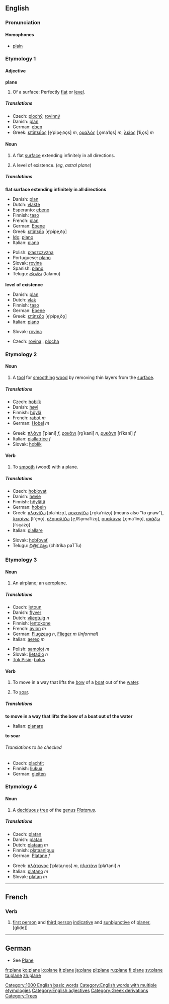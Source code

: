 ==English==
[[Category:1000 English basic words]]
[[Category:English words with multiple etymologies]]

===Pronunciation===
====Homophones====
*[[plain]]

===Etymology 1===
====Adjective====
[[Category:English adjectives]]
'''plane'''
#Of a surface: Perfectly [[flat]] or [[level]].
=====Translations=====
{{top}}
*Czech: [[plochý]], [[rovinný]]
*Danish: [[plan]]
*German: [[eben]]
*Greek: [[επίπεδος]] [e̞ˈpipe̞ˌðo̞s] ''m'', [[ομαλός]] [ˌo̞maˈlo̞s] ''m'', [[λείος]] [ˈliˌo̞s] ''m''
{{mid}}
{{bottom}}

====Noun====
{{en-noun-reg}}
# {{geometry}} A flat [[surface]] extending infinitely in all directions.
# A level of existence.  (''eg'', ''astral plane'')
=====Translations=====
'''flat surface extending infinitely in all directions'''
{{top}}
*Danish: [[plan]] {{c}}
*Dutch: [[vlakte]] {{f}}
*Esperanto: [[ebeno]]
*Finnish: [[taso]]
*French: [[plan]] {{m}}
*German: [[Ebene]] {{f}}
*Greek: [[επίπεδο]] [e̞ˈpipe̞ˌðo̞] {{n}}
*[[Ido]]: [[plano]]
*Italian: [[piano]] {{m}}
{{mid}}
*Polish: [[płaszczyzna]] {{f}}
*Portuguese: [[plano]] {{m}}
*Slovak: [[rovina]] {{f}}
*Spanish: [[plano]] {{m}}
*Telugu: [[తలము]] (talamu)
{{bottom}}

'''level of existence'''
{{top}}
*Danish: [[plan]] {{n}}
*Dutch: [[vlak]] {{n}}
*Finnish: [[taso]]
*German: [[Ebene]] {{f}}
*Greek: [[επίπεδο]] [e̞ˈpipe̞ˌðo̞] {{n}}
*Italian: [[piano]] {{m}}
{{mid}}
*Slovak: [[rovina]] {{f}}
{{bottom}}

{{checktrans}}
*Czech: [[rovina]] {{f}}, [[plocha]] {{f}}

===Etymology 2===
====Noun====
{{en-noun|plane|planes}}
#{{countable}} A [[tool]] for [[smooth]]ing [[wood]] by removing thin layers from the [[surface]].
=====Translations=====
{{top}}
*Czech: [[hoblík]] {{m}}
*Danish: [[høvl]] {{c}}
*Finnish: [[höylä]]
*French: [[rabot]] ''m''
*German: [[Hobel]] ''m''
{{mid}}
*Greek: [[πλάνη]] [ˈplani] ''f'', [[ροκάνι]] [ro̞ˈkani] ''n'', [[ρυκάνη]] [riˈkani] ''f''
*Italian: [[piallatrice]] ''f''
*Slovak: [[hoblík]]
{{bottom}}

====Verb====
{{en-infl-reg-other-e|plan|e}}
#{{transitive}} To [[smooth]] (wood) with a plane.
=====Translations=====
{{top}}
*Czech: [[hoblovat]]
*Danish: [[høvle]]
*Finnish: [[höylätä]]
*German: [[hobeln]]
*Greek: [[πλανίζω]] [plaˈnizo̞], [[ροκανίζω]] [ˌro̞kaˈnizo̞] (means also "to gnaw"), [[λειαίνω]] [liˈe̞no̞], [[εξομαλίζω]] [e̞ˌk͡so̞maˈlizo̞], [[ομαλύνω]] [ˌo̞maˈlino̞], [[ισιάζω]] [iˈsçazo̞]
*Italian: [[piallare]]
{{mid}}
*Slovak: [[hobľovať]]
*Telugu: [[చిత్రిక పట్టు]] (chitrika paTTu)
{{bottom}}

===Etymology 3===
====Noun====
{{en-noun|plane|planes}}
# An [[airplane]]; an [[aeroplane]].
=====Translations=====
{{top}}
*Czech: [[letoun]] {{m}}
*Danish: [[flyver]] {{c}}
*Dutch: [[vliegtuig]] ''n''
*Finnish: [[lentokone]]
*French: [[avion]] ''m''
*German: [[Flugzeug]] ''n'', [[Flieger]] ''m'' (''informal'')
*Italian: [[aereo]] ''m''
{{mid}}
*Polish: [[samolot]] ''m''
*Slovak: [[lietadlo]] ''n''
*[[Tok Pisin]]: [[balus]]
{{bottom}}

====Verb====
{{en-infl-reg-other-e|plan|e}}
# {{nautical}} To move in a way that lifts the [[bow]] of a [[boat]] out of the [[water]].
# To [[soar]].
=====Translations=====
'''to move in a way that lifts the bow of a boat out of the water'''
{{top}}
*Italian: [[planare]]
{{mid}}
{{bottom}}

'''to soar'''
{{top}}
{{mid}}
{{bottom}}

======Translations to be checked======
{{checktrans}}
*Czech: [[plachtit]]
*Finnish: [[liukua]]
*German: [[gleiten]]

===Etymology 4===
[[Category:Greek derivations]]
====Noun====
{{en-noun|plane|planes}}
#{{countable}}{{botany}}[[Category:Trees]] A [[deciduous]] [[tree]] of the [[genus]] ''[[Platanus]]''.
=====Translations=====
{{top}}
*Czech: [[platan]] {{m}}
*Danish: [[platan]] {{c}}
*Dutch: [[plataan]] ''m''
*Finnish: [[plataanipuu]]
*German: [[Platane]] ''f''
{{mid}}
*Greek: [[πλάτανος]] [ˈplataˌno̞s] ''m'', [[πλατάνι]] [plaˈtani] ''n''
*Italian: [[platano]] ''m''
*Slovak: [[platan]] ''m''
{{bottom}}

----

==French==
===Verb===

#[[first person]] and [[third person]] [[indicative]] and [[sunbjunctive]] of [[planer]], [glide]]

----
==German==
*See [[Plane]]

[[fr:plane]]
[[ko:plane]]
[[io:plane]]
[[it:plane]]
[[ja:plane]]
[[pl:plane]]
[[ru:plane]]
[[fi:plane]]
[[sv:plane]]
[[ta:plane]]
[[zh:plane]]